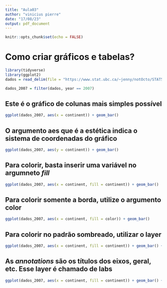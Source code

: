 ```yaml
---
title: "Aula03"
author: "vinicius pierre"
date: "17/08/23"
output: pdf_document
---
```


```r
knitr::opts_chunk$set(echo = FALSE)
```

# Como criar gráficos e tabelas?

```r
library(tidyverse)
library(ggplot2)
dados = read_delim(file = "https://www.stat.ubc.ca/~jenny/notOcto/STAT545A/examples/gapminder/data/gapminderDataFiveYear.txt") 

dados_2007 = filter(dados, year == 2007)
```

## Este é o gráfico de colunas mais simples possível

```r

ggplot(dados_2007, aes(x = continent)) + geom_bar()

```

## O argumento aes que é a estética indica o sistema de coordenadas do gráfico

```r

ggplot(dados_2007, aes(y = continent)) + geom_bar()

```

## Para colorir, basta inserir uma variável no argumneto *fill*

```r

ggplot(dados_2007, aes(x = continent, fill = continent)) + geom_bar()

```

## Para colorir somente a borda, utilize o argumento **color**

```r

ggplot(dados_2007, aes(x = continent, fill = color)) + geom_bar()

```

## Para colorir no padrão sombreado, utilizar o layer

```r

ggplot(dados_2007, aes(x = continent, fill = continent)) + geom_bar() + scale_fill_brewer() 

```

## As *annotations* são os títulos dos eixos, geral, etc. Esse layer é chamado de **labs**

```r

ggplot(dados_2007, aes(x = continent, fill = continent)) + geom_bar() + scale_fill_brewer() + labs(tittle = "Países por continente", subtitle = "Gap Minder 2007", y = "", x = "", fill = "Continente")

```
